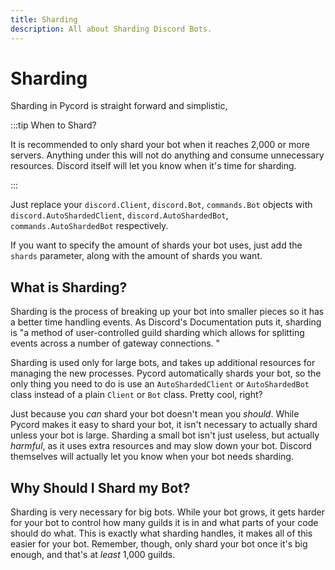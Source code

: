 ```yaml
---
title: Sharding
description: All about Sharding Discord Bots.
---
```


# Sharding
Sharding in Pycord is straight forward and simplistic,

:::tip When to Shard?

It is recommended to only shard your bot when it reaches 2,000 or more servers. Anything under this will not do anything and consume unnecessary resources. 
Discord itself will let you know when it's time for sharding. 

:::

Just replace your `discord.Client`, `discord.Bot`, `commands.Bot` objects
with `discord.AutoShardedClient`, `discord.AutoShardedBot`, `commands.AutoShardedBot` respectively.

If you want to specify the amount of shards your bot uses, 
just add the `shards` parameter, along with the amount of shards you want.

## What is Sharding?

Sharding is the process of breaking up your bot into smaller pieces so it has a better time handling
events. As Discord's Documentation puts it, sharding is "a method of user-controlled guild sharding
which allows for splitting events across a number of gateway connections. "

Sharding is used only for large bots, and takes up additional resources for managing the new processes.
Pycord automatically shards your bot, so the only thing you need to do is use an `AutoShardedClient`
or `AutoShardedBot` class instead of a plain `Client` or `Bot` class. Pretty cool, right?

Just because you *can* shard your bot doesn't mean you *should*. While Pycord makes it easy to shard
your bot, it isn't necessary to actually shard unless your bot is large. Sharding a small bot isn't
just useless, but actually *harmful*, as it uses extra resources and may slow down your bot. Discord
themselves will actually let you know when your bot needs sharding.

## Why Should I Shard my Bot?

Sharding is very necessary for big bots. While your bot grows, it gets harder for your bot to control
how many guilds it is in and what parts of your code should do what. This is exactly what sharding
handles, it makes all of this easier for your bot. Remember, though, only shard your bot once it's
big enough, and that's at *least* 1,000 guilds.